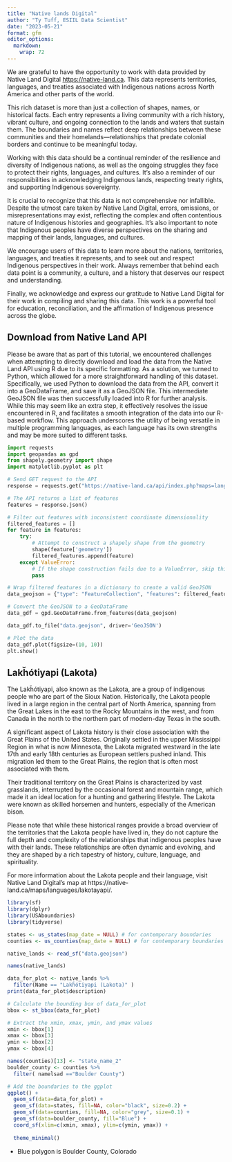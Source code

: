 ```yaml
---
title: "Native lands Digital"
author: "Ty Tuff, ESIIL Data Scientist"
date: "2023-05-21"
format: gfm
editor_options: 
  markdown: 
    wrap: 72
---
```


We are grateful to have the opportunity to work with data provided by Native Land Digital <https://native-land.ca>. This data represents territories, languages, and treaties associated with Indigenous nations across North America and other parts of the world.

This rich dataset is more than just a collection of shapes, names, or historical facts. Each entry represents a living community with a rich history, vibrant culture, and ongoing connection to the lands and waters that sustain them. The boundaries and names reflect deep relationships between these communities and their homelands—relationships that predate colonial borders and continue to be meaningful today.

Working with this data should be a continual reminder of the resilience and diversity of Indigenous nations, as well as the ongoing struggles they face to protect their rights, languages, and cultures. It's also a reminder of our responsibilities in acknowledging Indigenous lands, respecting treaty rights, and supporting Indigenous sovereignty.

It is crucial to recognize that this data is not comprehensive nor infallible. Despite the utmost care taken by Native Land Digital, errors, omissions, or misrepresentations may exist, reflecting the complex and often contentious nature of Indigenous histories and geographies. It's also important to note that Indigenous peoples have diverse perspectives on the sharing and mapping of their lands, languages, and cultures.

We encourage users of this data to learn more about the nations, territories, languages, and treaties it represents, and to seek out and respect Indigenous perspectives in their work. Always remember that behind each data point is a community, a culture, and a history that deserves our respect and understanding.

Finally, we acknowledge and express our gratitude to Native Land Digital for their work in compiling and sharing this data. This work is a powerful tool for education, reconciliation, and the affirmation of Indigenous presence across the globe.


## Download from Native Land API
Please be aware that as part of this tutorial, we encountered challenges when attempting to directly download and load the data from the Native Land API using R due to its specific formatting. As a solution, we turned to Python, which allowed for a more straightforward handling of this dataset. Specifically, we used Python to download the data from the API, convert it into a GeoDataFrame, and save it as a GeoJSON file. This intermediate GeoJSON file was then successfully loaded into R for further analysis. While this may seem like an extra step, it effectively resolves the issue encountered in R, and facilitates a smooth integration of the data into our R-based workflow. This approach underscores the utility of being versatile in multiple programming languages, as each language has its own strengths and may be more suited to different tasks.


```python
import requests
import geopandas as gpd
from shapely.geometry import shape
import matplotlib.pyplot as plt

# Send GET request to the API
response = requests.get("https://native-land.ca/api/index.php?maps=languages")

# The API returns a list of features
features = response.json()

# Filter out features with inconsistent coordinate dimensionality
filtered_features = []
for feature in features:
    try:
        # Attempt to construct a shapely shape from the geometry
        shape(feature['geometry'])
        filtered_features.append(feature)
    except ValueError:
        # If the shape construction fails due to a ValueError, skip this feature
        pass

# Wrap filtered features in a dictionary to create a valid GeoJSON
data_geojson = {"type": "FeatureCollection", "features": filtered_features}

# Convert the GeoJSON to a GeoDataFrame
data_gdf = gpd.GeoDataFrame.from_features(data_geojson)

data_gdf.to_file("data.geojson", driver='GeoJSON')

# Plot the data
data_gdf.plot(figsize=(10, 10))
plt.show()
```


## Lakȟótiyapi (Lakota)

The Lakȟótiyapi, also known as the Lakota, are a group of indigenous people who are part of the Sioux Nation. Historically, the Lakota people lived in a large region in the central part of North America, spanning from the Great Lakes in the east to the Rocky Mountains in the west, and from Canada in the north to the northern part of modern-day Texas in the south.

A significant aspect of Lakota history is their close association with the Great Plains of the United States. Originally settled in the upper Mississippi Region in what is now Minnesota, the Lakota migrated westward in the late 17th and early 18th centuries as European settlers pushed inland. This migration led them to the Great Plains, the region that is often most associated with them.

Their traditional territory on the Great Plains is characterized by vast grasslands, interrupted by the occasional forest and mountain range, which made it an ideal location for a hunting and gathering lifestyle. The Lakota were known as skilled horsemen and hunters, especially of the American bison.

Please note that while these historical ranges provide a broad overview of the territories that the Lakota people have lived in, they do not capture the full depth and complexity of the relationships that indigenous peoples have with their lands. These relationships are often dynamic and evolving, and they are shaped by a rich tapestry of history, culture, language, and spirituality.

For more information about the Lakota people and their language, visit Native Land Digital's map at https://native-land.ca/maps/languages/lakotayapi/.

```r
library(sf)
library(dplyr)
library(USAboundaries)
library(tidyverse)

states <- us_states(map_date = NULL) # for contemporary boundaries
counties <- us_counties(map_date = NULL) # for contemporary boundaries

native_lands <- read_sf("data.geojson")

names(native_lands)

data_for_plot <- native_lands %>% 
  filter(Name == "Lakȟótiyapi (Lakota)" )
print(data_for_plot$description)

# Calculate the bounding box of data_for_plot
bbox <- st_bbox(data_for_plot)

# Extract the xmin, xmax, ymin, and ymax values
xmin <- bbox[1]
xmax <- bbox[3]
ymin <- bbox[2]
ymax <- bbox[4]

names(counties)[13] <- "state_name_2"
boulder_county <- counties %>%
  filter( namelsad =="Boulder County")

# Add the boundaries to the ggplot
ggplot() + 
  geom_sf(data=data_for_plot) +
  geom_sf(data=states, fill=NA, color="black", size=0.2) +
  geom_sf(data=counties, fill=NA, color="grey", size=0.1) +
  geom_sf(data=boulder_county, fill="Blue") +
  coord_sf(xlim=c(xmin, xmax), ylim=c(ymin, ymax)) + 
  
  theme_minimal()

```

* Blue polygon is Boulder County, Colorado